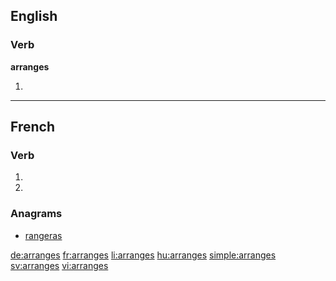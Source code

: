 {{also|arrangés}}
==English==

===Verb===
'''arranges'''

# {{third-person singular of|arrange}}

----

==French==

===Verb===
{{fr-verb-form}}

# {{conjugation of|arranger||2|s|pres|ind|lang=fr}}
# {{conjugation of|arranger||2|s|pres|sub|lang=fr}}

===Anagrams===
* [[rangeras#French|rangeras]]

[[de:arranges]]
[[fr:arranges]]
[[li:arranges]]
[[hu:arranges]]
[[simple:arranges]]
[[sv:arranges]]
[[vi:arranges]]